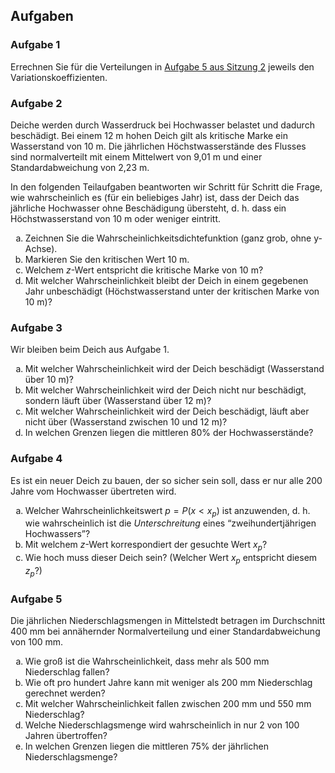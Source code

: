## Aufgaben {-}

### Aufgabe 1

Errechnen Sie für die Verteilungen in [Aufgabe 5 aus Sitzung 2](#ex2-5) jeweils den Variationskoeffizienten.

### Aufgabe 2

Deiche werden durch Wasserdruck bei Hochwasser belastet und dadurch beschädigt. Bei einem 12 m hohen Deich gilt als kritische Marke ein Wasserstand von 10 m. Die jährlichen Höchstwasserstände des Flusses sind normalverteilt mit einem Mittelwert von 9,01 m und einer Standardabweichung von 2,23 m.

In den folgenden Teilaufgaben beantworten wir Schritt für Schritt die Frage, wie wahrscheinlich es (für ein beliebiges Jahr) ist, dass der Deich das jährliche Hochwasser ohne Beschädigung übersteht, d.&nbsp;h. dass ein Höchstwasserstand von 10 m oder weniger eintritt.

a) Zeichnen Sie die Wahrscheinlichkeitsdichtefunktion (ganz grob, ohne y-Achse).
a) Markieren Sie den kritischen Wert 10 m.
a) Welchem $z$-Wert entspricht die kritische Marke von 10 m?
b) Mit welcher Wahrscheinlichkeit bleibt der Deich in einem gegebenen Jahr unbeschädigt (Höchstwasserstand unter der kritischen Marke von 10 m)?


### Aufgabe 3

Wir bleiben beim Deich aus Aufgabe 1.

a) Mit welcher Wahrscheinlichkeit wird der Deich beschädigt (Wasserstand über 10 m)?
a) Mit welcher Wahrscheinlichkeit wird der Deich nicht nur beschädigt, sondern läuft über (Wasserstand über 12 m)?
a) Mit welcher Wahrscheinlichkeit wird der Deich beschädigt, läuft aber nicht über (Wasserstand zwischen 10 und 12 m)?
a) In welchen Grenzen liegen die mittleren 80% der Hochwasserstände?

### Aufgabe 4

Es ist ein neuer Deich zu bauen, der so sicher sein soll, dass er nur alle 200 Jahre vom Hochwasser übertreten wird. 

a) Welcher Wahrscheinlichkeitswert $p=P(x < x_p)$ ist anzuwenden, d.&nbsp;h. wie wahrscheinlich ist die *Unterschreitung* eines "zweihundertjährigen Hochwassers"?
b) Mit welchem $z$-Wert korrespondiert der gesuchte Wert $x_p$?
c) Wie hoch muss dieser Deich sein? (Welcher Wert $x_p$ entspricht diesem $z_p$?)

### Aufgabe 5

Die jährlichen Niederschlagsmengen in Mittelstedt betragen im Durchschnitt 400 mm bei annähernder Normalverteilung und einer Standardabweichung von 100 mm. 

a) Wie groß ist die Wahrscheinlichkeit, dass mehr als 500 mm Niederschlag fallen?
b) Wie oft pro hundert Jahre kann mit weniger als 200 mm Niederschlag gerechnet werden?
c) Mit welcher Wahrscheinlichkeit fallen zwischen 200 mm und 550 mm Niederschlag?
d) Welche Niederschlagsmenge wird wahrscheinlich in nur 2 von 100 Jahren übertroffen?
e) In welchen Grenzen liegen die mittleren 75% der jährlichen Niederschlagsmenge?
